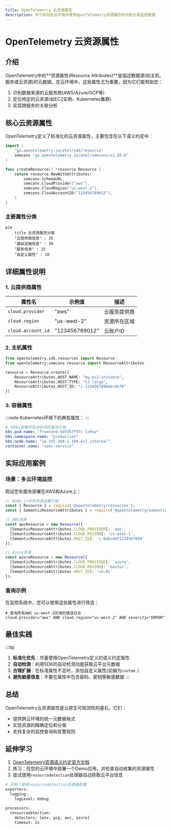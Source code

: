 ```yaml
---
title: OpenTelemetry 云资源属性
description: 学习如何在云环境中使用OpenTelemetry资源属性标识和分类监控数据
---
```


# OpenTelemetry 云资源属性

## 介绍

OpenTelemetry中的**资源属性(Resource Attributes)**是描述数据源(如主机、服务或云资源)的元数据。在云环境中，这些属性尤为重要，因为它们能帮助您：

1. 识别数据来源的云服务商(AWS/Azure/GCP等)
2. 定位特定的云资源(如EC2实例、Kubernetes集群)
3. 实现跨服务的关联分析

## 核心云资源属性

OpenTelemetry定义了标准化的云资源属性，主要包含在以下语义约定中：

```go
import (
    "go.opentelemetry.io/otel/sdk/resource"
    semconv "go.opentelemetry.io/otel/semconv/v1.20.0"
)

func createResource() *resource.Resource {
    return resource.NewWithAttributes(
        semconv.SchemaURL,
        semconv.CloudProvider("aws"),
        semconv.CloudRegion("us-west-2"),
        semconv.CloudAccountID("123456789012"),
    )
}
```

### 主要属性分类

```mermaid
pie
    title 云资源属性分类
    "云提供商信息" : 35
    "基础设施信息" : 30
    "服务信息" : 25
    "自定义属性" : 10
```

## 详细属性说明

### 1. 云提供商属性

| 属性名 | 示例值 | 描述 |
|--------|--------|------|
| `cloud.provider` | "aws" | 云服务提供商 |
| `cloud.region` | "us-west-2" | 资源所在区域 |
| `cloud.account.id` | "123456789012" | 云账户ID |

### 2. 主机属性

```python
from opentelemetry.sdk.resources import Resource
from opentelemetry.semconv.resource import ResourceAttributes

resource = Resource.create({
    ResourceAttributes.HOST_NAME: "my-ec2-instance",
    ResourceAttributes.HOST_TYPE: "t3.large",
    ResourceAttributes.HOST_ID: "i-1234567890abcdef0"
})
```

### 3. 容器属性

:::note
Kubernetes环境下的典型属性：
:::

```yaml
# 在K8s部署中自动检测的属性示例
k8s.pod.name: "frontend-5dfd57f97c-lx9vw"
k8s.namespace.name: "production"
k8s.node.name: "ip-192-168-1-100.ec2.internal"
container.name: "user-service"
```

## 实际应用案例

### 场景：多云环境监控

假设您有服务部署在AWS和Azure上：

```javascript
// Node.js中的资源设置示例
const { Resource } = require('@opentelemetry/resources');
const { SemanticResourceAttributes } = require('@opentelemetry/semantic-conventions');

// AWS资源
const awsResource = new Resource({
  [SemanticResourceAttributes.CLOUD_PROVIDER]: 'aws',
  [SemanticResourceAttributes.CLOUD_REGION]: 'us-east-1',
  [SemanticResourceAttributes.HOST_ID]: 'i-0abcdef1234567890'
});

// Azure资源
const azureResource = new Resource({
  [SemanticResourceAttributes.CLOUD_PROVIDER]: 'azure',
  [SemanticResourceAttributes.CLOUD_REGION]: 'eastus',
  [SemanticResourceAttributes.HOST_ID]: 'vm-01'
});
```

### 查询示例

在监控系统中，您可以使用这些属性进行筛选：

```
# 查询所有AWS us-west-2区域的错误日志
cloud.provider="aws" AND cloud.region="us-west-2" AND severity="ERROR"
```

## 最佳实践

:::tip
1. **标准化优先**：尽量使用OpenTelemetry定义的语义约定属性
2. **自动检测**：利用SDK的自动检测功能获取云平台元数据
3. **合理扩展**：在标准属性不足时，添加自定义属性(前缀为`custom.`)
4. **避免敏感信息**：不要在属性中包含密码、密钥等敏感数据
:::

## 总结

OpenTelemetry云资源属性是云原生可观测性的基石，它们：

- 提供跨云环境的统一元数据格式
- 实现资源的精确定位和分类
- 支持复杂的监控查询和告警规则

## 延伸学习

1. [OpenTelemetry资源语义约定官方文档](https://opentelemetry.io/docs/specs/semconv/resource/)
2. 练习：在您的云环境中部署一个Demo应用，并检查自动收集的资源属性
3. 尝试使用`resourcedetection`处理器自动获取云平台信息

```bash
# 示例：使用resourcedetection处理器配置
exporters:
  logging:
    logLevel: debug

processors:
  resourcedetection:
    detectors: [env, gcp, aws, azure]
    timeout: 2s
```